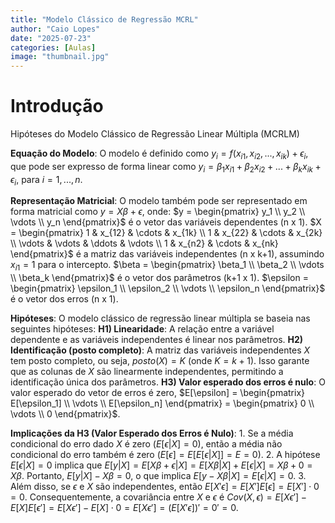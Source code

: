 ```yaml
---
title: "Modelo Clássico de Regressão MCRL"
author: "Caio Lopes"
date: "2025-07-23"
categories: [Aulas]
image: "thumbnail.jpg"
---
```


# Introdução

Hipóteses do Modelo Clássico de Regressão Linear Múltipla (MCRLM)

**Equação do Modelo**: O modelo é definido como $y_i = f(x_{i1}, x_{i2}, ..., x_{ik}) + \epsilon_i$, que pode ser expresso de forma linear como $y_i = \beta_1 x_{i1} + \beta_2 x_{i2} + ... + \beta_k x_{ik} + \epsilon_i$, para $i = 1, ..., n$.

**Representação Matricial**: O modelo também pode ser representado em forma matricial como $y = X\beta + \epsilon$, onde: $y = \begin{pmatrix} y_1 \\ y_2 \\ \vdots \\ y_n \end{pmatrix}$ é o vetor das variáveis dependentes (n x 1). $X = \begin{pmatrix} 1 & x_{12} & \cdots & x_{1k} \\ 1 & x_{22} & \cdots & x_{2k} \\ \vdots & \vdots & \ddots & \vdots \\ 1 & x_{n2} & \cdots & x_{nk} \end{pmatrix}$ é a matriz das variáveis independentes (n x k+1), assumindo $x_{i1} = 1$ para o intercepto. $\beta = \begin{pmatrix} \beta_1 \\ \beta_2 \\ \vdots \\ \beta_k \end{pmatrix}$ é o vetor dos parâmetros (k+1 x 1). $\epsilon = \begin{pmatrix} \epsilon_1 \\ \epsilon_2 \\ \vdots \\ \epsilon_n \end{pmatrix}$ é o vetor dos erros (n x 1).

**Hipóteses**: O modelo clássico de regressão linear múltipla se baseia nas seguintes hipóteses: **H1) Linearidade**: A relação entre a variável dependente e as variáveis independentes é linear nos parâmetros. **H2) Identificação (posto completo)**: A matriz das variáveis independentes $X$ tem posto completo, ou seja, $posto(X) = K$ (onde $K = k+1$). Isso garante que as colunas de $X$ são linearmente independentes, permitindo a identificação única dos parâmetros. **H3) Valor esperado dos erros é nulo**: O valor esperado do vetor de erros é zero, $E[\epsilon] = \begin{pmatrix} E[\epsilon_1] \\ \vdots \\ E[\epsilon_n] \end{pmatrix} = \begin{pmatrix} 0 \\ \vdots \\ 0 \end{pmatrix}$.

**Implicações da H3 (Valor Esperado dos Erros é Nulo)**: 1. Se a média condicional do erro dado $X$ é zero ($E[\epsilon|X] = 0$), então a média não condicional do erro também é zero ($E[\epsilon] = E[E[\epsilon|X]] = E = 0$). 2. A hipótese $E[\epsilon|X] = 0$ implica que $E[y|X] = E[X\beta + \epsilon|X] = E[X\beta|X] + E[\epsilon|X] = X\beta + 0 = X\beta$. Portanto, $E[y|X] - X\beta = 0$, o que implica $E[y - X\beta|X] = E[\epsilon|X] = 0$. 3. Além disso, se $\epsilon$ e $X$ são independentes, então $E[X'\epsilon] = E[X']E[\epsilon] = E[X'] \cdot 0 = 0$. Consequentemente, a covariância entre $X$ e $\epsilon$ é $Cov(X, \epsilon) = E[X\epsilon'] - E[X]E[\epsilon'] = E[X\epsilon'] - E[X] \cdot 0 = E[X\epsilon'] = (E[X'\epsilon])' = 0' = 0$.
